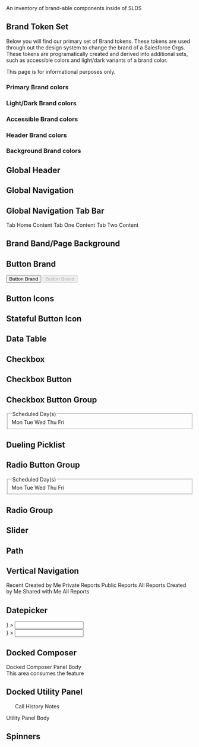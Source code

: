 
<div className="lead">
  An inventory of brand-able components inside of SLDS
</div>

## Brand Token Set

Below you will find our primary set of Brand tokens. These tokens are used through out the design system to change the brand of a Salesforce Orgs. These tokens are programatically created and derived into additional sets, such as accessible colors and light/dark variants of a brand color.

This page is for informational purposes only.

### Primary Brand colors
<Tokens open>
  <Token token="BRAND_PRIMARY" grid />
  <Token token="BRAND_PRIMARY_ACTIVE" grid />
  <Token token="BRAND_PRIMARY_TRANSPARENT_10" grid />
  <Token token="BRAND_PRIMARY_TRANSPARENT_40" grid />
</Tokens>

### Light/Dark Brand colors
<Tokens open>
  <Token token="BRAND_LIGHT" grid />
  <Token token="BRAND_LIGHT_ACTIVE" grid />
  <Token token="BRAND_DARK" grid />
  <Token token="BRAND_DARK_ACTIVE" grid />
  <Token token="BRAND_CONTRAST" grid />
  <Token token="BRAND_CONTRAST_ACTIVE" grid />
</Tokens>

### Accessible Brand colors
<Tokens open>
  <Token token="BRAND_ACCESSIBLE" grid />
  <Token token="BRAND_ACCESSIBLE_ACTIVE" grid />
  <Token token="BRAND_DISABLED" grid />
</Tokens>

### Header Brand colors
<Tokens open>
  <Token token="BRAND_HEADER" grid />
  <Token token="BRAND_HEADER_CONTRAST" grid />
  <Token token="BRAND_HEADER_CONTRAST_ACTIVE" grid />
  <Token token="BRAND_HEADER_CONTRAST_WEAK" grid />
  <Token token="BRAND_HEADER_CONTRAST_WEAK_ACTIVE" grid />
  <Token token="BRAND_HEADER_CONTRAST_COOL" grid />
  <Token token="BRAND_HEADER_CONTRAST_COOL_ACTIVE" grid />
  <Token token="BRAND_HEADER_CONTRAST_WARM" grid />
  <Token token="BRAND_HEADER_CONTRAST_WARM_ACTIVE" grid />
</Tokens>

### Background Brand colors
<Tokens open>
  <Token token="BRAND_BACKGROUND_PRIMARY" grid />
  <Token token="BRAND_BACKGROUND_PRIMARY_TRANSPARENT" grid />
  <Token token="BRAND_BACKGROUND_DARK" grid />
  <Token token="BRAND_BACKGROUND_DARK_TRANSPARENT" grid />
</Tokens>

## Global Header
<div style={{ position: 'relative', height: '60px' }}>
  <GlobalHeader className="slds-is-absolute" />
</div>

<Tokens>
  <Token token="BRAND_HEADER" />
  <Token token="BRAND_HEADER_CONTRAST_WEAK" />
  <Token token="BRAND_HEADER_CONTRAST_WEAK_ACTIVE" />
  <Token token="BRAND_HEADER_CONTRAST_COOL" grid />
  <Token token="BRAND_HEADER_CONTRAST_COOL_ACTIVE" grid />
  <Token token="BRAND_HEADER_CONTRAST_WARM" grid />
  <Token token="BRAND_HEADER_CONTRAST_WARM_ACTIVE" grid />
</Tokens>

## Global Navigation
<ContextBar itemActive />

<Tokens>
  <Token token="BRAND_PRIMARY" />
  <Token token="BRAND_PRIMARY_TRANSPARENT" />
</Tokens>

## Global Navigation Tab Bar
<div className="demo-only">
  <ContextTabBar>
    <ContextTab
      title="Home"
      symbol="home"
      tabPanelId="context-tab-panel-1"
      id="context-tab-id-1"
    />
    <ContextTab title="Tab Item 1" tabPanelId="context-tab-panel-2" id="context-tab-id-2" itemActive />
    <ContextTab title="Tab Item 2" tabPanelId="context-tab-panel-3" id="context-tab-id-3" />
  </ContextTabBar>
  <ContextTabPanel show id="context-tab-panel-1" tabId="context-tab-id-1">
    Tab Home Content
  </ContextTabPanel>
  <ContextTabPanel id="context-tab-panel-2" tabId="context-tab-id-2">
    Tab One Content
  </ContextTabPanel>
  <ContextTabPanel id="context-tab-panel-3" tabId="context-tab-id-3">
    Tab Two Content
  </ContextTabPanel>
</div>

<Tokens>
  <Token token="BRAND_PRIMARY" />
  <Token token="BRAND_PRIMARY_TRANSPARENT" />
</Tokens>

## Brand Band/Page Background
<Page medium />

<Tokens text="for Lite Theme">
  <Token token="BRAND_BACKGROUND_PRIMARY" />
  <Token token="BRAND_BACKGROUND_PRIMARY_TRANSPARENT" />
  <Token token="BRAND_BACKGROUND_DARK" />
  <Token token="BRAND_BACKGROUND_DARK_TRANSPARENT" />
</Tokens>

## Button Brand
<Button className="slds-button_brand">Button Brand</Button>
<Button className="slds-button_brand" disabled>Button Brand</Button>

<Tokens>
  <Token token="BRAND_ACCESSIBLE" />
  <Token token="BRAND_ACCESSIBLE_ACTIVE" />
</Tokens>

## Button Icons
<ButtonIcon
  className="slds-button_icon-border-filled"
/>
<ButtonIcon
  className="slds-button_icon-brand"
/>
<ButtonIcon
  className="slds-button_icon-brand"
  disabled
/>

<Tokens>
  <Token token="BRAND_ACCESSIBLE_ACTIVE" />
</Tokens>

## Stateful Button Icon
<ButtonIcon
  className="slds-button_icon-border-filled"
  aria-pressed="false"
  symbol="like"
  assistiveText="Like"
  title="Like"
/>
<ButtonIcon
  className="slds-button_icon-border-filled"
  aria-pressed="true"
  selected
  symbol="like"
  assistiveText="Like"
  title="Like"
/>

<Tokens>
  <Token token="BRAND_ACCESSIBLE_ACTIVE" />
</Tokens>

## Data Table
<div className="slds-scrollable_none">
  <InlineEditTable />
</div>

<Tokens>
  <Token token="BRAND_ACCESSIBLE" />
  <Token token="BRAND_ACCESSIBLE_ACTIVE" />
</Tokens>

## Checkbox
<FormElement>
  <Checkbox label="Checkbox Label" checked />
</FormElement>

<Tokens>
  <Token token="BRAND_PRIMARY_ACTIVE" />
</Tokens>

## Checkbox Button
<FormElement>
  <CheckboxAddButton />
</FormElement>

<Tokens>
  <Token token="BRAND_PRIMARY_ACTIVE" />
</Tokens>

## Checkbox Button Group
<fieldset className="slds-form-element">
  <legend className="slds-form-element__legend slds-form-element__label">
    Scheduled Day(s)
  </legend>
  <div className="slds-form-element__control">
    <CheckboxGroup>
      <CheckboxButton checked id="c-monday">Mon</CheckboxButton>
      <CheckboxButton id="c-tuesday">Tue</CheckboxButton>
      <CheckboxButton id="c-wednesday">Wed</CheckboxButton>
      <CheckboxButton id="c-thursday">Thu</CheckboxButton>
      <CheckboxButton id="c-friday">Fri</CheckboxButton>
    </CheckboxGroup>
  </div>
</fieldset>

<Tokens>
  <Token token="BRAND_ACCESSIBLE" />
  <Token token="BRAND_ACCESSIBLE_ACTIVE" />
</Tokens>

## Dueling Picklist
<MultiSelect dataSet={SelectedSnapShot} />

<Tokens>
  <Token token="BRAND_ACCESSIBLE" />
  <Token token="BRAND_ACCESSIBLE_ACTIVE" />
</Tokens>

## Radio Button Group
<fieldset className="slds-form-element">
  <legend className="slds-form-element__legend slds-form-element__label">
    Scheduled Day(s)
  </legend>
  <div className="slds-form-element__control">
    <RadioButtonGroup>
      <RadioButton checked id="r-monday">Mon</RadioButton>
      <RadioButton id="r-tuesday">Tue</RadioButton>
      <RadioButton id="r-wednesday">Wed</RadioButton>
      <RadioButton id="r-thursday">Thu</RadioButton>
      <RadioButton id="r-friday">Fri</RadioButton>
    </RadioButtonGroup>
  </div>
</fieldset>

<Tokens>
  <Token token="BRAND_ACCESSIBLE" />
  <Token token="BRAND_ACCESSIBLE_ACTIVE" />
</Tokens>

## Radio Group
<FormElement>
  <Radio checked label="Radio Label One" />
  <Radio label="Radio Label Two" />
</FormElement>

<Tokens>
  <Token token="BRAND_ACCESSIBLE_ACTIVE" />
</Tokens>

## Slider
<Slider value="50" />

<Tokens>
  <Token token="BRAND_ACCESSIBLE" />
  <Token token="BRAND_ACCESSIBLE_ACTIVE" />
</Tokens>

## Path
<PathStageSelected />

<Tokens>
  <Token token="BRAND_ACCESSIBLE" />
  <Token token="BRAND_ACCESSIBLE_ACTIVE" />
  <Token token="BRAND_DARK" />
  <Token token="BRAND_DARK_ACTIVE" />
</Tokens>

## Vertical Navigation
<NavVertical>
  <NavVerticalSection id="entity-header" title="Reports">
    <NavVerticalItem aria-describedby="entity-header" active>
      Recent
    </NavVerticalItem>
    <NavVerticalItem aria-describedby="entity-header">
      Created by Me
    </NavVerticalItem>
    <NavVerticalItem aria-describedby="entity-header">
      Private Reports
    </NavVerticalItem>
    <NavVerticalItem aria-describedby="entity-header">
      Public Reports
    </NavVerticalItem>
    <NavVerticalItem aria-describedby="entity-header">
      All Reports
    </NavVerticalItem>
  </NavVerticalSection>
  <NavVerticalSection id="folder-header" title="Folders">
    <NavVerticalItem aria-describedby="folder-header">
      Created by Me
    </NavVerticalItem>
    <NavVerticalItem aria-describedby="folder-header">
      Shared with Me
    </NavVerticalItem>
    <NavVerticalItem aria-describedby="folder-header">
      All Reports
    </NavVerticalItem>
  </NavVerticalSection>
</NavVertical>

<Tokens>
  <Token token="BRAND_PRIMARY_ACTIVE" />
</Tokens>

## Datepicker
<div style={{ height: '380px' }}>
  <FormElement
    formElementClassName="slds-dropdown-trigger slds-dropdown-trigger_click slds-is-open"
    labelContent="Date"
    inputId="date-input-id"
    hasRightIcon
    dropdown={<DatePicker todayActive dateSelected="single" dateRange="week-4" />}
  >
    <Input id="date-input-id" placeholder=" " />
    <ButtonIcon
      className="slds-input__icon slds-input__icon_right"
      symbol="event"
      assistiveText="Select a date"
      title="Select a date"
    />
  </FormElement>
</div>
<div style={{ height: '380px' }}>
  <FormElement
    formElementClassName="slds-dropdown-trigger slds-dropdown-trigger_click slds-is-open"
    labelContent="Date"
    inputId="date-input-id"
    hasRightIcon
    dropdown={
      <DatePicker
        todayActiveInRange
        dateSelected
        dateRange="week-4-5"
        dateRangeMulti
      />
    }
  >
    <Input id="date-input-id" placeholder=" " />
    <ButtonIcon
      className="slds-input__icon slds-input__icon_right"
      symbol="event"
      assistiveText="Select a date"
      title="Select a date"
    />
  </FormElement>
</div>

<Tokens>
  <Token token="BRAND_ACCESSIBLE" />
</Tokens>

## Docked Composer
<div style={{ height: '500px', minWidth: '615px', overflowX: 'auto', position: 'relative' }}>
  <div className="slds-docked_container slds-is-absolute">
    <DockedComposerPanel className="slds-is-open">
      <div className="slds-align_absolute-center">
        Docked Composer Panel Body <br /> This area consumes the feature
      </div>
    </DockedComposerPanel>
  </div>
</div>

<Tokens>
  <Token token="BRAND_PRIMARY" />
</Tokens>

## Docked Utility Panel
<div style={{ height: '540px', position: 'relative' }}>
  <ul className="slds-utility-bar slds-is-absolute">
    <UtilityBarItem symbol="call" active>Call</UtilityBarItem>
    <UtilityBarItem symbol="clock">History</UtilityBarItem>
    <UtilityBarItem symbol="note">Notes</UtilityBarItem>
  </ul>
  <UtilityPanel className="slds-is-open slds-is-absolute" header="Call">
    <div className="slds-align_absolute-center">Utility Panel Body</div>
  </UtilityPanel>
</div>

<Tokens>
  <Token token="BRAND_PRIMARY" />
</Tokens>

## Spinners
<div style={{ height: '6rem', position: 'relative' }}>
  <Spinner className="slds-spinner_medium slds-spinner_brand" />
</div>

<Tokens>
  <Token token="BRAND_PRIMARY" />
</Tokens>
